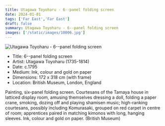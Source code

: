 ```yaml
---
title: Utagawa Toyoharu - 6--panel folding screen
date: 2024-01-01
tags: ['Far East','Far East']
draft: false
summary: Utagawa Toyoharu - 6--panel folding screen
images: ['/static/images/10006.jpg']
---
```


![Utagawa Toyoharu - 6--panel folding screen](/static/images/10006.jpg)

* Title: 6--panel folding screen
* Artist: Utagawa Toyoharu (1735-1814)
* Date: c.1795
* Medium: Ink, colour and gold on paper
* Dimensions: 172 x 318 cm (with frame)
* Location: British Museum, London, England

Painting, six-panel folding screen. Courtesans of the Tamaya house in latticed display room, amusing themselves dressing a doll, folding a paper crane, smoking, dozing off and playing shamisen music; high-ranking courtesans, possibly including Komurasaki, grouped on red carpet in centre of room; apprentices paired in matching kimonos with long, hanging sleeves. Ink, colour and gold on paper. (British Museum) 
